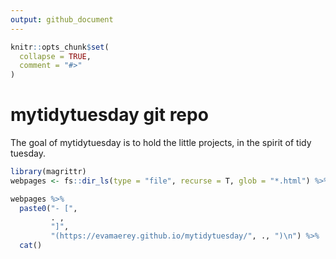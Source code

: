 ```yaml
---
output: github_document
---
```


<!-- README.md is generated from README.Rmd. Please edit that file -->

```r
knitr::opts_chunk$set(
  collapse = TRUE,
  comment = "#>"
)
```

# mytidytuesday git repo

<!-- badges: start -->
<!-- badges: end -->

The goal of mytidytuesday is to hold the little projects, in the spirit of tidy tuesday.  

```r
library(magrittr)
webpages <- fs::dir_ls(type = "file", recurse = T, glob = "*.html") %>% rev()

webpages %>% 
  paste0("- [",
         . ,
         "]",
         "(https://evamaerey.github.io/mytidytuesday/", ., ")\n") %>% 
  cat()
```

